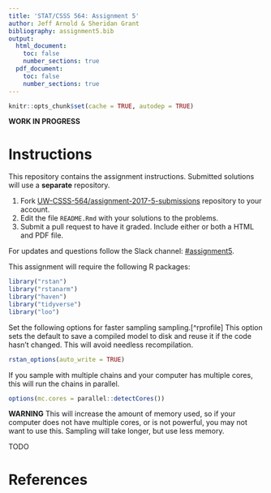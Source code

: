 ```yaml
---
title: 'STAT/CSSS 564: Assignment 5'
author: Jeff Arnold & Sheridan Grant
bibliography: assignment5.bib
output:
  html_document:
    toc: false
    number_sections: true
  pdf_document:
    toc: false
    number_sections: true    
---
```


```r
knitr::opts_chunk$set(cache = TRUE, autodep = TRUE)
```

**WORK IN PROGRESS**

# Instructions {-}

This repository contains the assignment instructions.
Submitted solutions will use a **separate** repository.

1. Fork [UW-CSSS-564/assignment-2017-5-submissions](https://github.com/UW-CSSS-564/assignment-2017-5-submissions) repository to your account.
2. Edit the file `README.Rmd` with your solutions to the problems.
3. Submit a pull request to have it graded. Include either or both a HTML and PDF file.

For updates and questions follow the Slack channel: [#assignment5](https://uwcsss564.slack.com/messages/C5DBV8266).

This assignment will require the following R packages:
```r
library("rstan")
library("rstanarm")
library("haven")
library("tidyverse")
library("loo")
```

Set the following options for faster sampling sampling.[^rprofile]
This option sets the default to save a compiled model to disk and reuse it if the code hasn't changed.
This will avoid needless recompilation.
```r
rstan_options(auto_write = TRUE)
```
If you sample with multiple chains and your computer has multiple cores, this will run the chains in parallel.
```r
options(mc.cores = parallel::detectCores())
```
**WARNING** This will increase the amount of memory used, so if your computer does not have multiple cores, or is not powerful, you may not want to use this.
Sampling will take longer, but use less memory.


TODO


# References {-}
